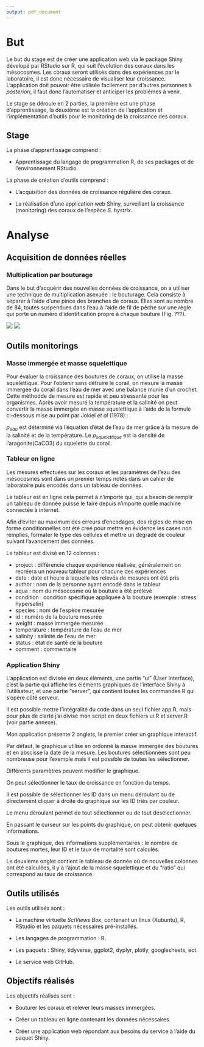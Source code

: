 ```yaml
---
output: pdf_document
---
```


# But

Le but du stage est de créer une application web via le package Shiny dévelopé par RStudio sur R, qui suit l'évolution des coraux dans les mésocosmes. Les coraux seront utilisés dans des expériences par le laboratoire, il est donc nécessaire de visualiser leur croissance.
L'application doit pouvoir être utilisée facilement par d'autres personnes à *posteriori*, il faut donc l'automatiser et anticiper les problèmes à venir.

Le stage se déroule en 2 parties, la première est une phase d'apprentissage, la deuxième est la création de l'application et l'implémentation d'outils pour le monitoring de la croissance des coraux.

## Stage

La phase d'apprentissage comprend :

* Apprentissage du langage de programmation R, de ses packages et de l'environnement RStudio.

La phase de création d'outils comprend :

* L'acquisition des données de croissance régulière des coraux.

* La réalisation d'une application web Shiny, surveillant la croissance (monitoring) des coraux de l'espèce *S. hystrix*.


# Analyse

## Acquisition de données réelles

### Multiplication par bouturage

Dans le but d'acquérir des nouvelles données de croissance, on a utiliser une technique de multiplication asexuée : le bouturage. Cela consiste à séparer à l'aide d'une pince des branches de coraux. Elles sont au nombre de 84, toutes suspendues dans l'eau à l'aide de fil de pêche sur une règle qui porte un numéro d'identification propre à chaque bouture (Fig. ???).

![](../image/regle.jpg)
![](../image/boutures.jpg)

## Outils monitorings

### Masse immergée et masse squelettique
<!-- MASSE -->
Pour évaluer la croissance des boutures de coraux, on utilise la masse squelettique. Pour l'obtenir sans détruire le corail, on mesure la masse immergée du corail dans l'eau de mer avec une balance munie d'un crochet. Cette méthodde de mesure est rapide et peu stressante pour les organismes. Après avoir mesuré la température et la salinité on peut convertir la masse immergée en masse squelettique à l'aide de la formule ci-dessous mise au point par Jokiel *et al* (1978) :

\begin{equation}
\large
  m_{squelettique} = \frac {m_{immerge}}{ \frac{1 - \rho_{eau}}{ \rho_{squelettique}}}
\end{equation}

$\rho_{eau}$ est déterminé via l'équation d'état de l'eau de mer grâce à la mesure de la salinité et de la température.
Le $\rho_{squelettique}$ est la densité de l'aragonite(CaCO3) <!-- # \chemform{CaCO_3} -->du squelette du corail.

### Tableur en ligne

Les mesures effectuées sur les coraux et les paramètres de l'eau des mésocosmes sont dans un premier temps notés dans un cahier de laboratoire puis encodés dans un tableau de données.

Le tableur est en ligne cela permet à n'importe qui, qui a besoin de remplir un tableau de donnée puisse le faire depuis n'importe quelle machine connectée à internet.

Afin d'éviter au maximum des erreurs d'encodages, des règles de mise en forme conditionnelles ont été créé pour mettre en évidence les cases non remplies, formater le type des cellules et mettre un dégradé de couleur suivant l'avancement des données.


Le tableur est divisé en 12 colonnes :

+ project : différencie chaque expérience réalisée, généralement on recréera un nouveau tableur pour chacune des expériences
+ date : date et heure à laquelle les relevés de mesures ont été pris
+ author : nom de la personne ayant encodé dans le tableur
+ aqua : nom du mésocosme où la bouture a été prélevé
+ condition : condition spécifique appliquée à la bouture (exemple : stress hypersalin)
+ species : nom de l'espèce mesurée
+ id : numéro de la bouture mesurée
+ weight : masse immergée mesurée
+ temperature : température de l'eau de mer
+ salinity : salinité de l'eau de mer
+ status : état de santé de la bouture
+ comment : commentaire


\begin{figure}[h!]
\includegraphics[]{../image/tableur-gs.PNG}
\caption{Tableur en ligne Google Sheets}
\end{figure}


### Application Shiny

L'application est divisée en deux éléments, une partie "ui" (User Interface), c'est la partie qui affiche les éléments graphiques de l'interface Shiny à l'utilisateur, et une partie "server", qui contient toutes les commandes R qui s'opère côté serveur.

Il est possible mettre l'intégralité du code dans un seul fichier app.R, mais pour plus de clarté j'ai divisé mon script en deux fichiers ui.R et server.R (voir partie annexe).

Mon application présente 2 onglets, le premier créer un graphique interactif.

\begin{figure}[h!]
\includegraphics[]{../image/notebook-plot1.PNG}
\caption{Application Shiny : onglet "Plot"}
\end{figure}

Par défaut, le graphique utilise en ordonné la masse immergée des boutures et en abscisse la date de la mesure.
Les boutures sélectionnées sont peu nombreuse pour l'exemple mais il est possible de toutes les sélectionner.

Différents paramètres peuvent modifier le graphique.

\begin{figure}[h!]
\includegraphics[]{../image/notebook-plot2.PNG}
\caption{Application Shiny : paramètres}
\end{figure}

On peut sélectionner le taux de croissance en fonction du temps.

<!-- ajouter les formules de calcul du taux de croissance -->

\begin{figure}[h!]
\includegraphics[]{../image/shiny3.PNG}
\caption{Application Shiny : taux de croissance}
\end{figure}

Il est possible de sélectionner les ID dans un menu déroulant ou de directement cliquer à droite du graphique sur les ID triés par couleur. 

Le menu déroulant permet de tout sélectionner ou de tout désélectionner.

\begin{figure}[h!]
\includegraphics[]{../image/shiny4.PNG}
\caption{Application Shiny : menu déroulant}
\end{figure}

\begin{figure}[h!]
\includegraphics[]{../image/shiny5.PNG}
\caption{Application Shiny : affichage intéractif}
\end{figure}

En passant le curseur sur les points du graphique, on peut obtenir quelques informations.

Sous le graphique, des informations supplémentaires : le nombre de boutures mortes, leur ID et le taux de mortalité sont calculés.

<!-- Attention que l'information : ma dernière ligne en va pas vraiment intéressé les utilisateurs de l'app. Est ce que cette info est nécessaire ?  -->

\begin{figure}[h!]
\includegraphics[]{../image/shiny7.PNG}
\caption{Application Shiny : informations supplémentaires}
\end{figure}

Le deuxième onglet contient le tableau de donnée où de nouvelles colonnes ont été calculées, il y a l'ajout de la masse squelettique et du "ratio" qui correspond au taux de croissance.

\begin{figure}[h!]
\includegraphics[]{../image/shiny8.PNG}
\caption{Application Shiny : tableau de donnée}
\end{figure}



## Outils utilisés

Les outils utilisés sont :

* La machine virtuelle *SciViews Box*, contenant un linux (Xubuntu), R, RStudio et les paquets nécessaires pré-installés.

* Les langages de programmation : R.

* Les paquets : Shiny, tidyverse, ggplot2, dyplyr, plotly, googlesheets, ect.

* Le service web GitHub.


## Objectifs réalisés

Les objectifs réalisés sont :

* Bouturer les coraux et relever leurs masses immergées.

* Créer un tableau en ligne contenant les données nécessaires.

* Créer une application web répondant aux besoins du service à l'aide du paquet Shiny.











